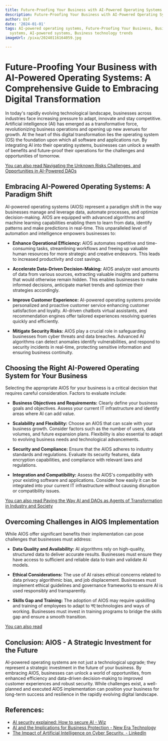 ```yaml
---
title: Future-Proofing Your Business with AI-Powered Operating Systems
description: Future-Proofing Your Business with AI-Powered Operating Systems
author: Usf
date: '2024-01-01'
tags: AI-powered operating systems, Future-Proofing Your Business, Business operating
  systems, AI-powered systems, Business technology trends
imageUrl: /pixa/20240116164059.jpg

---
```

# Future-Proofing  Your Business with AI-Powered Operating Systems:  A Comprehensive Guide to Embracing Digital Transformation

In  today's rapidly evolving technological landscape, businesses across industries face increasing pressure to adapt, innovate and stay competitive. Artificial intelligence (AI) has emerged as a transformative force, revolutionizing business operations and opening up new avenues for growth. At  the heart of  this digital transformation lies the operating system (OS) the foundation upon which all software and applications run. By integrating AI into their operating systems, businesses can unlock  a wealth of benefits and future-proof their operations for the  challenges and opportunities of tomorrow.

[You can also read Navigating the Unknown Risks Challenges, and Opportunities in AI-Powered DAOs](Navigating%20the%20Unknown%20Risks%2C%20Challenges%2C%20and%20Opportunities%20in%20AI-Powered%20DAOs)


## Embracing AI-Powered Operating Systems: A Paradigm Shift

AI-powered operating systems (AIOS) represent a paradigm shift in the way businesses manage and leverage data, automate processes, and optimize decision-making. AIOS are equipped with advanced algorithms and machine learning  capabilities enabling them  to learn from data, identify patterns and  make predictions in real-time. This unparalleled level of automation and  intelligence empowers businesses to:

- **Enhance Operational Efficiency:** AIOS automates repetitive and  time-consuming tasks, streamlining workflows and freeing up valuable human resources for more strategic and creative endeavors. This leads to increased productivity and cost savings.

- **Accelerate Data-Driven Decision-Making:** AIOS analyze vast amounts of data from various sources,  extracting valuable insights and patterns that would  otherwise remain hidden. This enables businesses to make informed decisions, anticipate  market trends and optimize their strategies accordingly.

- **Improve Customer Experience:** AI-powered operating systems provide personalized  and proactive  customer service enhancing customer satisfaction and loyalty. AI-driven chatbots  virtual  assistants, and recommendation engines offer  tailored experiences resolving queries quickly and efficiently.

- **Mitigate Security Risks:** AIOS play a crucial role in  safeguarding businesses from cyber threats and data breaches. Advanced AI algorithms can detect anomalies identify vulnerabilities,  and respond to security incidents in real-time, protecting sensitive information and ensuring business continuity.

## Choosing the Right AI-Powered Operating System for Your Business

Selecting the appropriate AIOS for your business is a critical decision that requires careful consideration. Factors to evaluate include:

- **Business Objectives and  Requirements:** Clearly define your business goals and objectives. Assess your current IT infrastructure and identify areas where AI can  add value.

- **Scalability and  Flexibility:** Choose an AIOS that can scale with your business growth. Consider  factors such as the number of users, data  volumes, and future  expansion plans. Flexibility is  also essential to adapt to evolving business needs and technological  advancements.

- **Security and Compliance:** Ensure that the AIOS adheres  to industry standards  and regulations. Evaluate its security features,  data encryption capabilities, and compliance with relevant laws and regulations.

- **Integration and Compatibility:** Assess the AIOS's compatibility with  your existing  software and applications. Consider how easily it can be integrated  into your current IT infrastructure without causing  disruption or compatibility issues.

[You can also read Paving  the Way AI and DAOs as Agents of  Transformation in Industry and Society](Paving%20the%20Way%20AI%20and%20DAOs%20as%20Agents%20of%20Transformation%20in%20Industry%20and%20Society)


## Overcoming Challenges in AIOS Implementation

While AIOS offer significant  benefits their  implementation can pose challenges that  businesses must address:

- **Data Quality and  Availability:** AI  algorithms rely on high-quality, structured data to deliver accurate results.  Businesses must ensure they  have access to sufficient and reliable data to train  and  validate AI models.

-  **Ethical  Considerations:** The use of AI raises ethical  concerns related to data privacy algorithmic  bias, and job displacement. Businesses must implement ethical guidelines and  governance frameworks to ensure AI is used responsibly and transparently.

-  **Skills Gap and Training:** The  adoption  of  AIOS may require  upskilling and training of employees to adapt to नए  technologies and ways of working. Businesses must invest in training programs to bridge the skills gap and ensure a smooth  transition.

[You  can also  read ]()


## Conclusion: AIOS - A Strategic Investment for the Future

AI-powered operating  systems  are not just a technological upgrade; they represent a strategic investment in the future of your business. By embracing AIOS, businesses  can unlock a world of opportunities, from enhanced efficiency and data-driven decision-making to improved customer experiences and robust security. While challenges exist, a well-planned and executed AIOS implementation can position  your business for long-term success and  resilience in the rapidly evolving digital landscape.

## References:
- [AI security explained: How to secure AI - Wiz](https://www.wiz.io/academy/ai-security)
- [AI and the Implications for Business Protection - New Era Technology](https://www.neweratech.com/us/blog/ai-and-the-implications-for-business-protection/)
- [The Impact of Artificial Intelligence on Cyber Security. - LinkedIn](https://www.linkedin.com/pulse/impact-artificial-intelligence-cyber-security-apphaz)
